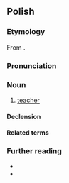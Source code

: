 {{also|nauczycielką}}
==Polish==

===Etymology===
From {{af|pl|nauczyciel|-ka}}.

===Pronunciation===
{{pl-p|na-uczycielka|a=Pl-nauczycielka.ogg|h=na.u.czy.ciel.ka}}

===Noun===
{{pl-noun|f|m=nauczyciel}}

# [[teacher]] {{gl|female}}
#: {{syn|pl|belferka|q1=colloquial, derogatory}}

====Declension====
{{pl-decl-noun-f}}

====Related terms====
{{col3|pl|title=verbs|uczyć|nauczyć|nauczać}}
{{col3|pl|title=noun|nauka}}
{{col3|pl|title=adjective|uczony}}
{{col3|pl|title=adverb|uczenie}}

===Further reading===
* {{R:pl:WSJP}}
* {{R:pl:PWN}}

{{C|pl|Education|Female occupations}}